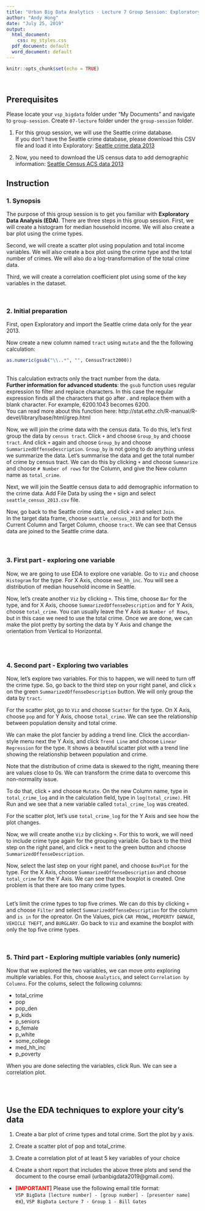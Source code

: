 ```yaml
---
title: "Urban Big Data Analytics - Lecture 7 Group Session: Exploratory Data Analysis"
author: "Andy Hong"
date: "July 25, 2019"
output:
  html_document:
    css: my_styles.css
  pdf_document: default
  word_document: default
---
```



```r
knitr::opts_chunk$set(echo = TRUE)

```

<br>

## Prerequisites

Please locate your `vsp_bigdata` folder under "My Documents" and navigate to `group-session`. Create `07-lecture` folder under the `group-session` folder.

1. For this group session, we will use the Seattle crime database. <br>
If you don't have the Seattle crime database, please download this CSV file and load it into Exploratory: <a href="http://urbanbigdata.github.io/05-lecture-spatial_data/group-session/seattle_crime_2013.csv" download> Seattle crime data 2013 </a><br>

2. Now, you need to download the US census data to add demographic information: <a href="http://urbanbigdata.github.io/05-lecture-spatial_data/group-session/seattle_census_2013.csv" download> Seattle Census ACS data 2013 </a><br>


## Instruction

### 1. Synopsis
The purpose of this group session is to get you familiar with **Exploratory Data Analysis (EDA)**. There are three steps in this group session. First, we will create a histogram for median household income. We will also create a bar plot using the crime types. <br>

Second, we will create a scatter plot using population and total income variables. We will also create a box plot using the crime type and the total number of crimes. We will also do a log-transformation of the total crime data.<br> 

Third, we will create a correlation coefficient plot using some of the key variables in the dataset.

<br>

### 2. Initial preparation

First, open Exploratory and import the Seattle crime data only for the year 2013. <br>

Now create a new column named `tract` using `mutate` and the the following calculation:
```r

as.numeric(gsub("\\..*", "", CensusTract2000))

```

<br>
This calculation extracts only the tract number from the data. <br>
**Further information for advanced students**: the `gsub` function uses regular expression to filter and replace characters. In this case the regular expression finds all the characters that go after . and replace them with a blank character. For example, 6200.1043 becomes 6200.<br> You can read more about this function here: http://stat.ethz.ch/R-manual/R-devel/library/base/html/grep.html

Now, we will join the crime data with the census data. To do this, let's first group the data by `census tract`. Click `+` and choose `Group_by` and choose `tract`. And click `+` again and choose `Group_by` and choose  `SummarizedOffenseDescription`. `Group_by` is not going to do anything unless we summarize the data. Let's summarise the data and get the total number of crime by census tract. We can do this by clicking `+` and choose `Summarize` and choose `# Number of rows` for the Column, and give the New column name as `total_crime`.

Next, we will join the Seattle census data to add demographic information to the crime data. Add File Data by using the `+` sign and select `seattle_census_2013.csv` file. <br>

Now, go back to the Seattle crime data, and click `+` and select `Join`.<br>
In the target data frame, choose `seattle_census_2013` and for both the Current Column and Target Column, choose `tract`. We can see that Census data are joined to the Seattle crime data. <br><br><br>


### 3. First part - exploring one variable

Now, we are going to use EDA to explore one variable. Go to `Viz` and choose `Histogram` for the type. For X Axis, choose `med_hh_inc`. You will see a distribution of median household income in Seattle. <br>

Now, let's create another `Viz` by clicking `+`. This time, choose `Bar` for the type, and for X Axis, choose `SummarizedOffenseDescription` and for Y Axis, choose `total_crime`. You can usually leave the Y Axis as `Number of Rows`, but in this case we need to use the total crime. Once we are done, we can make the plot pretty by sorting the data by Y Axis and change the orientation from Vertical to Horizontal. 

<br><br>


### 4. Second part - Exploring two variables

Now, let's explore two variables. For this to happen, we will need to turn off the crime type. So, go back to the third step on your right panel, and click `x` on the green `SummarizedOffenseDescription` button. We will only group the data by `tract`. <br>

For the scatter plot, go to `Viz` and choose `Scatter` for the type. On X Axis, choose `pop` and for Y Axis, choose `total_crime`. We can see the relationship between population density and total crime. <br>

We can make the plot fancier by adding a trend line. Click the accordian-style menu next the Y Axis, and click `Trend Line` and choose `Linear Regression` for the type. It shows a beautiful scatter plot with a trend line showing the relationship between population and crime.<br>

Note that the distribution of crime data is skewed to the right, meaning there are values close to 0s. We can transform the crime data to overcome this non-normality issue. <br>

To do that, click `+` and choose `Mutate`. On the new Column name, type in `total_crime_log` and in the calculation field, type in `log(total_crime)`. Hit Run and we see that a new variable called `total_crime_log` was created. <br>

For the scatter plot, let's use `total_crime_log` for the Y Axis and see how the plot changes. <br>

Now, we will create anothe `Viz` by clicking `+`. For this to work, we will need to include crime type again for the grouping variable. Go back to the third step on the right panel, and click `+` next to the green button and choose  `SummarizedOffenseDescription`. <br>

Now, select the last step on your right panel, and choose `BoxPlot` for the type. For the X Axis, choose `SummarizedOffenseDescription` and choose `total_crime` for the Y Axis. We can see that the boxplot is created. One problem is that there are too many crime types. <br><br>

Let's limit the crime types to top five crimes. We can do this by clicking `+` and choose `Filter` and select `SummarizedOffenseDescription` for the column and `is in` for the opreator. On the Values, pick `CAR PROWL`, `PROPERTY DAMAGE`, `VEHICLE THEFT`, and `BURGLARY`. Go back to `Viz` and examine the boxplot with only the top five crime types.  

<br>


### 5. Third part - Exploring multiple variables (only numeric)

Now that we explored the two variables, we can move onto exploring multiple variables. For this, choose `Analytics`, and select `Correlation by Columns`. For the colums, select the following columns:<br>

<ul>
<li>total_crime</li>
<li>pop</li>
<li>pop_den</li>
<li>p_kids</li>
<li>p_seniors</li>
<li>p_female</li>
<li>p_white</li>
<li>some_college</li>
<li>med_hh_inc</li>
<li>p_poverty</li>
</ul>

When you are done selecting the variables, click Run. We can see a correlation plot.


<br><br>


## Use the EDA techniques to explore your city's data

1. Create a bar plot of crime types and total crime. Sort the plot by y axis. <br>

2. Create a scatter plot of pop and total_crime. <br>

3. Create a correlation plot of at least 5 key variables of your choice <br>

4. Create a short report that includes the above three plots and send the document to the course email (urbanbigdata2019@gmail.com). 
 + <font color="red"><b>[IMPORTANT]</b></font> Please use the following email title format: <br>
 `VSP BigData [lecture number] - [group number] - [presenter name]` <br>
 ex), `VSP BigData Lecture 7 - Group 1 - Bill Gates` <br>
 
<br><br><br>
 

 




